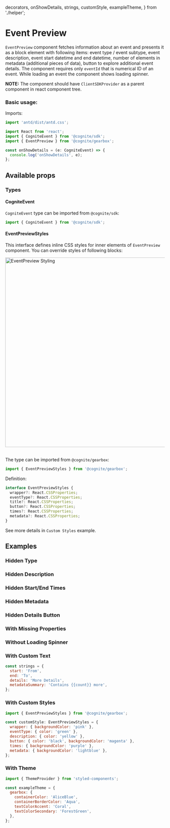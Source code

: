   decorators,
  onShowDetails,
  strings,
  customStyle,
  exampleTheme,
} from './helper';

<Meta title="Others/EventPreview" decorators={decorators} />

# Event Preview

`EventPreview` component fetches information about an event and presents it as a block element with following items: event type / event subtype,
event description, event start datetime and end datetime, number of elements in metadata (additional pieces of data), button to explore
additional event details. The component requires only `eventId` that is numerical ID of an event. While loading an event the component
shows loading spinner.

**NOTE:** The component should have `ClientSDKProvider` as a parent component in react component tree.
### Basic usage:

Imports:

```jsx
import 'antd/dist/antd.css';

import React from 'react';
import { CogniteEvent } from '@cognite/sdk';
import { EventPreview } from '@cognite/gearbox';

```
```jsx
const onShowDetails = (e: CogniteEvent) => {
  console.log('onShowDetails', e);
};

```
<Preview>
  <Story name="Basic Usage" >
    <EventPreview eventId={25496029326330} onShowDetails={onShowDetails} />
  </Story>
</Preview>

## Available props

<Props of={EventPreview} />

### Types

#### CogniteEvent
`CogniteEvent` type can be imported from `@cognite/sdk`:

```jsx
import { CogniteEvent } from '@cognite/sdk';
```

#### EventPreviewStyles
This interface defines inline CSS styles for inner elements of `EventPreview` component.
You can override styles of following blocks:

<img src="event_preview/styling_schema.jpg" alt="EventPreview Styling" width="600px"/>
<br/><br/>

The type can be imported from `@cognite/gearbox`:

```jsx
import { EventPreviewStyles } from '@cognite/gearbox';
```

Definition:

```jsx
interface EventPreviewStyles {
  wrapper?: React.CSSProperties;
  eventType?: React.CSSProperties;
  title?: React.CSSProperties;
  button?: React.CSSProperties;
  times?: React.CSSProperties;
  metadata?: React.CSSProperties;
}
```

See more details in `Custom Styles` example.

## Examples

### Hidden Type

<Preview>
  <Story name="Hidden Type" >
    <EventPreview
      eventId={25496029326330}
      onShowDetails={onShowDetails}
      hideProperties={['type']}
    />
  </Story>
</Preview>

### Hidden Description

<Preview>
  <Story name="Hidden Description" >
    <EventPreview
      eventId={25496029326330}
      onShowDetails={onShowDetails}
      hideProperties={['description']}
    />
  </Story>
</Preview>

### Hidden Start/End Times

<Preview>
  <Story name="Hidden Start/End Times" >
    <EventPreview
      eventId={25496029326330}
      onShowDetails={onShowDetails}
      hideProperties={['startTime', 'endTime']}
    />
  </Story>
</Preview>

### Hidden Metadata

<Preview>
  <Story name="Hidden Metadata" >
    <EventPreview
      eventId={25496029326330}
      onShowDetails={onShowDetails}
      hideProperties={['metadata']}
    />
  </Story>
</Preview>

### Hidden Details Button

<Preview>
  <Story name="Hidden Details Button" >
    <EventPreview eventId={25496029326330} />
  </Story>
</Preview>

### With Missing Properties

<Preview>
  <Story name="With Missing Properties" >
    <EventPreview
      eventId={25496029326330}
      onShowDetails={onShowDetails}
    />
  </Story>
</Preview>

### Without Loading Spinner

<Preview>
  <Story name="Without Loading Spinner" >
    <EventPreview
      eventId={25496029326330}
      onShowDetails={onShowDetails}
      hideLoadingSpinner={true}
    />
  </Story>
</Preview>

### With Custom Text

```jsx
const strings = {
  start: 'From',
  end: 'To',
  details: 'More Details',
  metadataSummary: 'Contains {{count}} more',
};
```

<Preview>
  <Story name="With Custom Text" >
    <EventPreview
      eventId={25496029326330}
      onShowDetails={onShowDetails}
      strings={strings}
    />
  </Story>
</Preview>

### With Custom Styles

```jsx
import { EventPreviewStyles } from '@cognite/gearbox';

const customStyle: EventPreviewStyles = {
  wrapper: { backgroundColor: 'pink' },
  eventType: { color: 'green' },
  description: { color: 'yellow' },
  button: { color: 'black', backgroundColor: 'magenta' },
  times: { backgroundColor: 'purple' },
  metadata: { backgroundColor: 'lightblue' },
};
```

<Preview>
  <Story name="With Custom Styles" >
    <EventPreview
      eventId={25496029326330}
      onShowDetails={onShowDetails}
      styles={customStyle}
    />
  </Story>
</Preview>

### With Theme

```jsx
import { ThemeProvider } from 'styled-components';

const exampleTheme = {
  gearbox: {
    containerColor: 'AliceBlue',
    containerBorderColor: 'Aqua',
    textColorAccent: 'Coral',
    textColorSecondary: 'ForestGreen',
  },
};
```

<Preview>
  <Story name="With Theme" >
    <ThemeProvider theme={exampleTheme}><EventPreview eventId={25496029326330} onShowDetails={onShowDetails}/></ThemeProvider>
  </Story>
</Preview>
